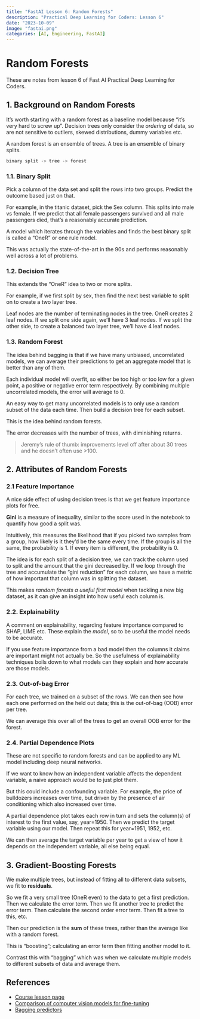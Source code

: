 ```yaml
---
title: "FastAI Lesson 6: Random Forests"
description: "Practical Deep Learning for Coders: Lesson 6"
date: "2023-10-09"
image: "fastai.png"
categories: [AI, Engineering, FastAI]
---
```


# Random Forests
These are notes from lesson 6 of Fast AI Practical Deep Learning for Coders.


## 1. Background on Random Forests
It's worth starting with a random forest as a baseline model because "it's very hard to screw up".
Decision trees only consider the *ordering* of data, so are not sensitive to outliers, skewed distributions, dummy variables etc.

A random forest is an ensemble of trees.
A tree is an ensemble of binary splits.

```Python
binary split -> tree -> forest
```

### 1.1. Binary Split
Pick a column of the data set and split the rows into two groups.
Predict the outcome based just on that.

For example, in the titanic dataset, pick the Sex column. This splits into male vs female. If we predict that all female passengers survived and all male passengers died, that's a reasonably accurate prediction.

A model which iterates through the variables and finds the best binary split is called a "OneR" or one rule model.

This was actually the state-of-the-art in the 90s and performs reasonably well across a lot of problems.


### 1.2. Decision Tree

This extends the "OneR" idea to two or more splits.

For example, if we first split by sex, then find the next best variable to split on to create a two layer tree.

Leaf nodes are the number of terminating nodes in the tree. 
OneR creates 2 leaf nodes.
If we split one side again, we'll have 3 leaf nodes.
If we split the other side, to create a balanced two layer tree, we'll have 4 leaf nodes.



### 1.3. Random Forest

The idea behind bagging is that if we have many unbiased, uncorrelated models, we can average their predictions to get an aggregate model that is better than any of them.

Each individual model will overfit, so either be too high or too low for a given point, a positive or negative error term respectively.
By combining multiple uncorrelated models, the error will average to 0.

An easy way to get many uncorrelated models is to only use a random subset of the data each time. Then build a decision tree for each subset.

This is the idea behind random forests.

The error decreases with the number of trees, with diminishing returns.

> Jeremy's rule of thumb: improvements level off after about 30 trees and he doesn't often use >100.


## 2. Attributes of Random Forests

### 2.1 Feature Importance
A nice side effect of using decision trees is that we get feature importance plots for free.

**Gini** is a measure of inequality, similar to the score used in the notebook to quantify how good a split was.

Intuitively, this measures the likelihood that if you picked two samples from a group, how likely is it they'd be the same every time.
If the group is all the same, the probability is 1. If every item is different, the probability is 0.

The idea is for each split of a decision tree, we can track the column used to split and the amount that the gini decreased by.
If we loop through the tree and accumulate the "gini reduction" for each column, we have a metric of how important that column was in splitting the dataset.

This makes *random forests a useful first model* when tackling a new big dataset, as it can give an insight into how useful each column is.


### 2.2. Explainability
A comment on explainability, regarding feature importance compared to SHAP, LIME etc.
These explain the _model_, so to be useful the model needs to be accurate.

If you use feature importance from a bad model then the columns it claims are important might not actually be.
So the usefulness of explainability techniques boils down to what models can they explain and how accurate are those models.


### 2.3. Out-of-bag Error
For each tree, we trained on a subset of the rows. We can then see how each one performed on the held out data; this is the out-of-bag (OOB) error per tree.

We can average this over all of the trees to get an overall OOB error for the forest.


### 2.4. Partial Dependence Plots
These are not specific to random forests and can be applied to any ML model including deep neural networks.

If we want to know how an independent variable affects the dependent variable, a naive approach would be to just plot them.

But this could include a confounding variable.
For example, the price of bulldozers increases over time, but driven by the presence of air conditioning which also increased over time.

A partial dependence plot takes each row in turn and sets the column(s) of interest to the first value, say, year=1950.
Then we predict the target variable using our model.
Then repeat this for year=1951, 1952, etc.

We can then average the target variable per year to get a view of how it depends on the independent variable, all else being equal.


## 3. Gradient-Boosting Forests

We make multiple trees, but instead of fitting all to different data subsets, we fit to **residuals**.

So we fit a very small tree (OneR even) to the data to get a first prediction. Then we calculate the error term.
Then we fit another tree to predict the error term. Then calculate the second order error term. Then fit a tree to this, etc.

Then our prediction is the **sum** of these trees, rather than the average like with a random forest.

This is "boosting"; calculating an error term then fitting another model to it.

Contrast this with "bagging" which was when we calculate multiple models to different subsets of data and average them.


## References

- [Course lesson page](https://course.fast.ai/Lessons/lesson6.html)
- [Comparison of computer vision models for fine-tuning](https://www.kaggle.com/code/jhoward/the-best-vision-models-for-fine-tuning)
- [Bagging predictors](https://link.springer.com/article/10.1007/BF00058655)
